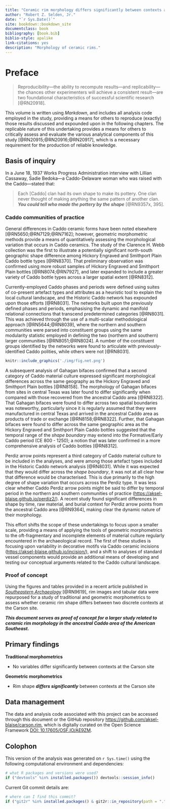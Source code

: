 ```yaml
--- 
title: "Ceramic rim morphology differs significantly between contexts at the Carson site"
author: "Robert Z. Selden, Jr."
date: "`r Sys.Date()`"
site: bookdown::bookdown_site
documentclass: book
bibliography: [book.bib]
biblio-style: apalike
link-citations: yes
description: "Morphology of ceramic rims."
---
```


# Preface {-}

>Reproducibility---the ability to recompute results---and replicability---the chances other experimenters will achieve a consistent result---are two foundational characteristics of successful scientific research [@RN20918].

This volume is written using _Markdown_, and includes all analysis code employed in the study, providing a means for others to reproduce (exactly) those results discussed and expounded upon in the following chapters. The replicable nature of this undertaking provides a means for others to critically assess and evaluate the various analytical components of this study [@RN20915;@RN20916;@RN20917], which is a necessary requirement for the production of reliable knowledge.

## Basis of inquiry

In a June 18, 1937 Works Progress Administration interview with Lillian Cassaway, Sadie Bedoka---a Caddo-Delaware woman who was raised with the Caddo---stated that:

>Each [Caddo] clan had its own shape to make its pottery. One clan never thought of making anything the same pattern of another clan. **_You could tell who made the pottery by the shape_** [@RN9357x, 395].

### Caddo communities of practice 

General differences in Caddo ceramic forms have been noted elsewhere [@RN5650;@RN7129;@RN7162]; however, geometric morphometric methods provide a means of quantitatively assessing the morphological variation that occurs in Caddo ceramics. The study of the Clarence H. Webb collection was the first to illustrate a potentially significant north-south geographic shape difference among Hickory Engraved and Smithport Plain Caddo bottle types [@RN8370]. That preliminary observation was confirmed using more robust samples of Hickory Engraved and Smithport Plain bottles [@RN8074;@RN7927], and later expanded to include a greater variety of Caddo bottle types across a larger spatial extent [@RN8312].

Currently-employed Caddo phases and periods were defined using suites of co-present artefact types and attributes as a heuristic tool to explain the local cultural landscape, and the Historic Caddo network has expounded upon those efforts [@RN8031]. The networks built upon the previously defined phases and periods, emphasising the dynamic and manifold relational connections that transcend predetermined categories [@RN8031]. This was achieved through the use of a multi-scalar methodological approach [@RN5644;@RN8039], where the northern and southern communities were parsed into constituent groups using the same modularity statistic employed in defining the two (northern and southern) larger communities [@RN8051;@RN8024]. A number of the constituent groups identified by the networks were found to articulate with previously-identified Caddo polities, while others were not [@RN8031].

```r
knitr::include_graphics('./img/fig.net.png')
```

A subsequent analysis of Gahagan bifaces confirmed that a second category of Caddo material culture expressed significant morphological differences across the same geography as the Hickory Engraved and Smithport Plain bottles [@RN8158]. The morphology of Gahagan bifaces from sites in central Texas was later found to differ significantly when compared with those recovered from the ancestral Caddo area [@RN8322]. That Gahagan bifaces were found to differ across two spatial boundaries was noteworthy, particularly since it is regularly assumed that they were manufactured in central Texas and arrived in the ancestral Caddo area as products of trade or exchange [@RN8158;@RN8322]. Further, that Gahagan bifaces were found to differ across the same geographic area as the Hickory Engraved and Smithport Plain Caddo bottles suggested that the temporal range of the _shape boundary_ may extend into the Formative/Early Caddo period (CE 800 - 1250); a notion that was later confirmed in a more comprehensive analysis of Caddo bottles [@RN8312].

Perdiz arrow points represent a third category of Caddo material culture to be included in the analyses, and were among those artefact types included in the Historic Caddo network analysis [@RN8031]. While it was expected that they would differ across the _shape boundary_, it was not at all clear how that difference would be characterised. This is due primarily to the high degree of shape variation that occurs across the Perdiz type. It was less clear whether Caddo Perdiz arrow points might be said to differ by temporal period in the northern and southern communities of practice ([https://aksel-blaise.github.io/perdiz2/](https://aksel-blaise.github.io/perdiz2/)). A recent study found significant differences in shape by time, raw material, and burial context for Perdiz arrow points from the ancestral Caddo area [@RN9364], making clear the dynamic nature of their morphology.

This effort shifts the scope of these undertakings to focus upon a smaller scale, providing a means of applying the tools of geometric morphometrics to the oft-fragmentary and incomplete elements of material culture regularly encountered in the archaeological record. The first of these studies is focusing upon variability in decorative motifs via Caddo ceramic incisions ([https://aksel-blaise.github.io/incision/](https://aksel-blaise.github.io/incision/)), and a shift to analyses of standard vessel components would provide an additional means of developing and testing our conceptual arguments related to the Caddo cultural landscape.

### Proof of concept

Using the figures and tables provided in a recent article published in [_Southeastern Archaeology_](https://doi.org/10.1080/0734578X.2021.1922072) [@RN9619], rim images and tabular data were repurposed for a study of traditional and geometric morphometrics to assess whether ceramic rim shape differs between two discrete contexts at the Carson site.

_**This document serves as proof of concept for a larger study related to ceramic rim morphology in the ancestral Caddo area of the American Southeast.**_

## Primary findings

**Traditional morphometrics**

* No variables differ significantly between contexts at the Carson site

**Geometric morphometrics**

* Rim shape _**differs significantly**_ between contexts at the Carson site

## Data management

The data and analysis code associated with this project can be accessed through this document or the GitHub repository [https://github.com/aksel-blaise/carson.rim](https://github.com/aksel-blaise/carson.rim), which is digitally curated on the Open Science Framework [DOI: 10.17605/OSF.IO/AE9ZM](https://osf.io/ae9zm/).

## Colophon

This version of the analysis was generated on `r Sys.time()` using the following computational environment and dependencies: 

```r
# what R packages and versions were used?
if ("devtools" %in% installed.packages()) devtools::session_info()
```

Current Git commit details are:

```r
# where can I find this commit? 
if ("git2r" %in% installed.packages() & git2r::in_repository(path = ".")) git2r::repository(here::here())  
```
